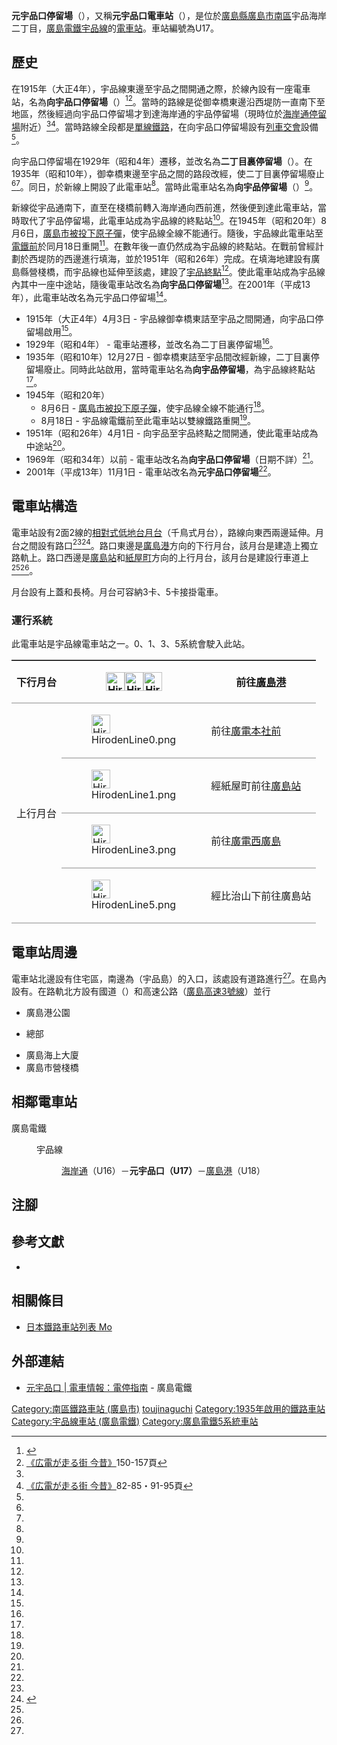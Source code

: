 {{Infobox station
|公司色 = #009944
|站名 = 元宇品口
|圖片 = Hiroden_Motoujina-Guchi_Sta01.jpg
|圖片說明 = 廣島港方向月台
|日文原名 = 元宇品口
|平假名 = もとうじなぐち
|羅馬拼音 = Motoujina-guchi
|副站名 = 
|所在地 = {{JPN}}[[廣島縣|廣島縣]][[廣島市|廣島市]][[南區_(廣島市)|南區]]宇品海岸二丁目
|座標 = {{coord|34|21|14.39|N|132|27|24.37|E|type:railwaystation_region:JP-24|display=inline,title}}
|車站構造 = [[地面車站|地面車站]]
|月台配置 = 2面2線
|啟用年月日 = 1935年（昭和10年）12月27日<ref name=line>{{Cite book|author=川島令三 |authorlink=川島令三 |title=山陽・山陰ライン 全線・全駅・全配線 |year=2012 |publisher=[[講談社|講談社]] |series=【図説】 日本の鉄道 |isbn=978-4-06-295157-9 |volume=第7巻 広島エリア |pages=15・81頁|language=ja}}</ref>
|廢站年月日 = 
|乘客人數 = 
|上下車人次 = 
|統計年度 = 
|轉車 = 
|全寬備註 = 
|adjacent = {{Adjacent stations|system=廣島電鐵|line=宇品線|left=海岸通|right=廣島港|note-left=U16<br/>0.3km|note-mid={{Color|#0092d7|●}}U17<br/>距離[[紙屋町停留場|紙屋町]]4.7km|note-right=U18<br>0.5km}}
}}
'''元宇品口停留場'''（{{jpn|j=元宇品口停留場|hg=もとうじなぐちていりゅうじょう|rm=Motoujina-guchi teiryūjō|f=y}}），又稱'''元宇品口電車站'''（{{jpn|j=元宇品口電停}}），是位於[[廣島縣|廣島縣]][[廣島市|廣島市]][[南區_(廣島市)|南區]]宇品海岸二丁目，[[廣島電鐵|廣島電鐵]][[宇品線_(廣島電鐵)|宇品線]]的[[電車站|電車站]]。車站編號為U17。

== 歷史 ==
在1915年（大正4年），宇品線{{translink|ja|御幸橋 (廣島市)|御幸橋 (廣島市)|御幸橋}}東邊至宇品之間開通之際，於線內設有一座電車站，名為'''向宇品口停留場'''（{{jpn|j=向宇品口停留場|hg=むこううじなぐちていりゅうじょう}}）<ref name=chizu38>{{cite book|author=[[今尾惠介|今尾惠介]]（監修） |title={{Translink|ja|日本鉄道旅行地図帳|日本鐵道旅行地圖帳}} - 全線・全駅・全廃線 |publisher=[[新潮社|新潮社]] |volume=11 中国四国 |year=2009 |isbn=978-4-10-790029-6 |pages=18・38頁 |language=ja}}</ref><ref name=osafune2>[[#osafune|《広電が走る街 今昔》]]150-157頁</ref>。當時的路線是從御幸橋東邊沿西堤防一直南下至{{Translink|ja|宇品}}地區，然後經過向宇品口停留場才到達海岸通的宇品停留場（現時位於[[海岸通停留場|海岸通停留場]]附近）<ref name=chizu38/><ref name=osafune>[[#osafune|《広電が走る街 今昔》]]82-85・91-95頁</ref>。當時路線全段都是[[單線鐵路|單線鐵路]]，在向宇品口停留場設有[[列車交會|列車交會]]設備<ref name=osafune/>。

向宇品口停留場在1929年（昭和4年）遷移，並改名為'''二丁目裏停留場'''（{{jpn|j=二丁目裏停留場|hg=にちょうめうらていりゅうじょう}}）。在1935年（昭和10年），御幸橋東邊至宇品之間的路段改經{{Translink|ja|宇品通り|宇品通}}，使二丁目裏停留場廢止<ref name=osafune2/><ref name=osafune/>。同日，於新線上開設了此電車站<ref name=osafune2/>。當時此電車站名為'''向宇品停留場'''（{{jpn|j=向宇品停留場|hg=むこううじなていりゅうじょう}}）<ref name=chizu38/>。

新線從宇品通南下，直至在棧橋前轉入海岸通向西前進，然後便到達此電車站，當時取代了宇品停留場，此電車站成為宇品線的終點站<ref name=osafune/>。在1945年（昭和20年）8月6日，[[廣島市原子彈爆炸|廣島市被投下原子彈]]，使宇品線全線不能通行。隨後，宇品線此電車站至[[廣電本社前停留場|電鐵前]]於同月18日重開<ref name=osafune2/>。在數年後一直仍然成為宇品線的終點站。在戰前曾經計劃於西堤防的西邊進行填海，並於1951年（昭和26年）完成。在填海地建設有廣島縣營棧橋，而宇品線也延伸至該處，建設了[[廣島港停留場|宇品終點]]<ref name=osafune/>。使此電車站成為宇品線內其中一座中途站，隨後電車站改名為'''向宇品口停留場'''<ref name=chizu38/>。在2001年（平成13年），此電車站改名為元宇品口停留場<ref name=osafune2/>。

* 1915年（大正4年）4月3日 - 宇品線御幸橋東詰至宇品之間開通，向宇品口停留場啟用<ref name=osafune2/>。
* 1929年（昭和4年） - 電車站遷移，並改名為二丁目裏停留場<ref name=osafune2/>。
* 1935年（昭和10年）12月27日 - 御幸橋東詰至宇品間改經新線，二丁目裏停留場廢止。同時此站啟用，當時電車站名為'''向宇品停留場'''，為宇品線終點站<ref name=osafune2/>。
* 1945年（昭和20年）
** 8月6日 - [[廣島市原子彈爆炸|廣島市被投下原子彈]]，使宇品線全線不能通行<ref name=osafune2/>。
** 8月18日 - 宇品線電鐵前至此電車站以雙線鐵路重開<ref name=osafune2/>。
* 1951年（昭和26年）4月1日 - 向宇品至宇品終點之間開通，使此電車站成為中途站<ref name=osafune2/>。
* 1969年（昭和34年）以前 - 電車站改名為'''向宇品口停留場'''（日期不詳）<ref name=chizu38/>。
* 2001年（平成13年）11月1日 - 電車站改名為'''元宇品口停留場'''<ref name=osafune2/>。

== 電車站構造 ==
電車站設有2面2線的[[相對式月台|相對式低地台月台]]（千鳥式月台），路線向東西兩邊延伸。月台之間設有路口<ref name=line/><ref name=jijo>{{Cite book|author=川島令三 |title={{Translink|ja|全国鉄道事情大研究|全國鐵道事情大研究}} |year=2009 |publisher={{Translink|ja|草思社}} |isbn=978-4-7942-1711-0 |volume=中国篇 2 |pages=103・109頁|language=ja}}</ref>。路口東邊是[[廣島港停留場|廣島港]]方向的下行月台，該月台是建造上獨立路軌上。路口西邊是[[廣島站|廣島站]]和[[紙屋町停留場|紙屋町]]方向的上行月台，該月台是建設行車道上<ref name=line/><ref name=jijo/>。

月台設有上蓋和長椅。月台可容納3卡、5卡接掛電車。

=== 運行系統 ===
{{See also|廣島電鐵#運行系統}}
此電車站是宇品線電車站之一。0、1、3、5系統會駛入此站。
{| style="border-collapse: collapse;"
|-
! rowspan="1" style="border-width: 2px 0; border-style: ridge; padding: 2px .5em;"|下行月台
| style="border-width: 2px 0; border-style: ridge; padding: 2px .5em;"|[[File:HirodenLine1.png|30px]][[File:HirodenLine3.png|30px]][[File:HirodenLine5.png|30px]]
| style="border-width: 2px 0; border-style: ridge; padding: 2px .5em;"|前往[[廣島港停留場|廣島港]]
|-
! rowspan="4" style="border-width: 2px 0; border-style: ridge; padding: 2px .5em;"|上行月台
| style="border-width: 2px 0; border-style: ridge; padding: 2px .5em;"|[[File:HirodenLine0.png|30px]]
| style="border-width: 2px 0; border-style: ridge; padding: 2px .5em;"|前往[[廣電本社前停留場|廣電本社前]]
|-
| style="border-width: 2px 0; border-style: ridge; padding: 2px .5em;"|[[File:HirodenLine1.png|30px]]
| style="border-width: 2px 0; border-style: ridge; padding: 2px .5em;"|經紙屋町前往[[廣島站|廣島站]]
|-
| style="border-width: 2px 0; border-style: ridge; padding: 2px .5em;"|[[File:HirodenLine3.png|30px]]
| style="border-width: 2px 0; border-style: ridge; padding: 2px .5em;"|前往[[廣電西廣島站|廣電西廣島]]
|-
| style="border-width: 2px 0; border-style: ridge; padding: 2px .5em;"|[[File:HirodenLine5.png|30px]]
| style="border-width: 2px 0; border-style: ridge; padding: 2px .5em;"|經比治山下前往廣島站
|}

== 電車站周邊 ==
電車站北邊設有住宅區，南邊為{{Translink|ja|宇品#地名と地誌|宇品#地名和地誌|元宇品}}（宇品島）的入口，該處設有道路進行{{Translink|ja|暁橋 (広島市)|曉橋 (廣島市)|曉橋}}<ref name=osafune/>。在島內設有{{Translink|ja|元宇品公園}}。在路軌北方設有國道（{{Translink|ja|広島南道路|廣島南道路}}）和高速公路（[[廣島高速3號線|廣島高速3號線]]）並行

* 廣島港公園
* {{Translink|ja|瀬戸内海汽船|瀨戶內海汽船|瀨戶內海汽船株式會社}}總部
* 廣島海上大廈
* 廣島市營棧橋

== 相鄰電車站 ==
; 廣島電鐵
: {{color|#0092d7|■}}宇品線
:: [[海岸通停留場|海岸通]]（U16）－'''元宇品口（U17）'''－[[廣島港停留場|廣島港]]（U18）
== 注腳 ==
{{Reflist}}
== 參考文獻 ==
* {{Cite book|author=長船友則 |title={{lang|ja|広電が走る街 今昔}} |year=2005 |publisher=[[JTB出版|JTB出版]] |series=JTB Can Books |isbn=4-533-05986-4|language=ja |ref=osafune}}
== 相關條目 ==
* [[日本鐵路車站列表_Mo|日本鐵路車站列表 Mo]]
== 外部連結 ==
* [http://www.hiroden.co.jp/train/route-guide/stop-guide/u-17.html 元宇品口 | 電車情報：電停指南]{{Wayback|url=http://www.hiroden.co.jp/train/route-guide/stop-guide/u-17.html |date=20171008220426 }}{{ja icon}} - 廣島電鐵

{{宇品線 (廣島電鐵)}}
{{DEFAULTSORT:Motoujina-guchi}}
[[Category:南區鐵路車站_(廣島市)|Category:南區鐵路車站 (廣島市)]]
[[Category:日本鐵路車站_Mo|toujinaguchi]]
[[Category:1935年啟用的鐵路車站|Category:1935年啟用的鐵路車站]]
[[Category:宇品線車站_(廣島電鐵)|Category:宇品線車站 (廣島電鐵)]]
[[Category:廣島電鐵5系統車站|Category:廣島電鐵5系統車站]]